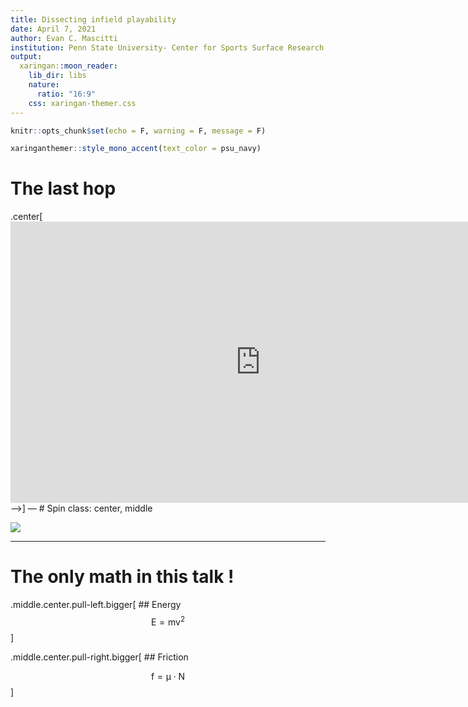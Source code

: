 ```yaml
---
title: Dissecting infield playability
date: April 7, 2021
author: Evan C. Mascitti
institution: Penn State University- Center for Sports Surface Research
output: 
  xaringan::moon_reader:
    lib_dir: libs
    nature:
      ratio: "16:9"
    css: xaringan-themer.css
---
```



```r
knitr::opts_chunk$set(echo = F, warning = F, message = F)

xaringanthemer::style_mono_accent(text_color = psu_navy)
```


# The last hop
.center[
<!-- <iframe width="560" height="315" -->
<iframe width="800" height="450"src="https://www.youtube.com/embed/S67zqwz05ys?start=70" title="YouTube video player" frameborder="0" allow="accelerometer; autoplay; clipboard-write; encrypted-media; gyroscope; picture-in-picture" allowfullscreen></iframe> -->
]
---
# Spin
class: center, middle

![](daish_fig_9.2_redraw_hard-link.svg)



---
# The only math in this talk !


.middle.center.pull-left.bigger[
## Energy
$$\mathrm{E=mv^2}$$
]

.middle.center.pull-right.bigger[
## Friction

$$\mathrm{f=\mu \cdot N}$$
]



